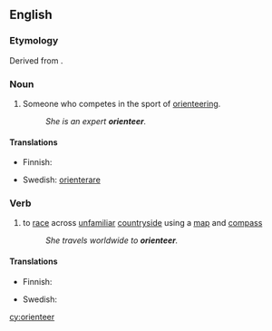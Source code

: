 ==English==

===Etymology===
Derived from {{etyl|sv|en}} {{term|orientera|lang=sv}}.

===Noun===
{{en-noun}}

# {{context|sports}} Someone who competes in the sport of [[orienteering]].
#: ''She is an expert '''orienteer'''.''

====Translations====
{{trans-top|someone who competes in the sport of orienteering}}
* Finnish: {{t-|fi|suunnistaja}}
{{trans-mid}}
* Swedish: [[orienterare]]
{{trans-bottom}}

===Verb===
{{en-verb}}

# {{context|sports}} to [[race]] across [[unfamiliar]] [[countryside]] using a [[map]] and [[compass]]
#: ''She travels worldwide to '''orienteer'''.''

====Translations====
{{trans-top|to race across unfamiliar countryside using a map and compass}}
* Finnish: {{t-|fi|suunnistaa}}
{{trans-mid}}
* Swedish: {{t-|sv|orientera}}
{{trans-bottom}}

[[cy:orienteer]]